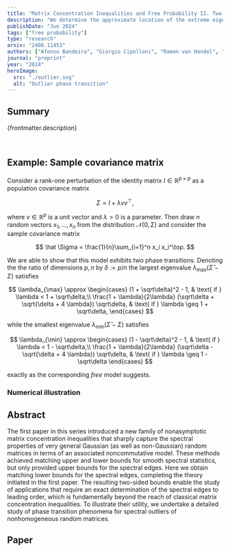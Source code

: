 ```yaml
---
title: "Matrix Concentration Inequalities and Free Probability II. Two-sided Bounds and Applications"
description: "We determine the approximate location of the extreme eigenvalues for a large class of random matrix models. These two-sided bounds are fundamentally beyond the reach of classical matrix concentration inequalities."
publishDate: "Jun 2024"
tags: ["free probability"]
type: "research"
arxiv: "2406.11453"
authors: ["Afonso Bandeira", "Giorgio Cipolloni", "Ramon van Handel", "Dominik Schröder"]
journal: "preprint"
year: "2024"
heroImage:
  src: "./outlier.svg"
  alt: "Outlier phase transition"
---
```



## Summary

{frontmatter.description}

<br />

## Example: Sample covariance matrix

Consider a rank-one perturbation of the identity matrix $I\in \mathbb R^{p\times p}$ as a population covariance matrix

$$
\Sigma = I + \lambda vv^\top,
$$

where $v\in\mathbb{R}^p$ is a unit vector and $\lambda>0$ is a parameter. Then draw $n$ random vectors $x_1, \ldots, x_n$ from the distribution $\mathcal N(0, \Sigma)$ and consider the sample covariance matrix

$$
\hat \Sigma = \frac{1}{n}\sum_{i=1}^n x_i x_i^\top.
$$

We are able to show that this model exhibits two phase transitions. Denoting the the ratio of dimensions $p,n$ by $\delta:=p/n$ the largest eigenvalue $\lambda_{\max}(\hat\Sigma-\Sigma)$ satisfies

$$
  \lambda_{\max} \approx \begin{cases}
  (1 + \sqrt\delta)^2 - 1, & \text{ if } \lambda < 1 + \sqrt\delta,\\
  \frac{1 + \lambda}{2\lambda}  (\sqrt\delta + \sqrt{\delta + 4  \lambda})  \sqrt\delta, & \text{ if } \lambda \geq 1 + \sqrt\delta,
  \end{cases}
$$

while the smallest eigenvalue $\lambda_{\min}(\hat\Sigma-\Sigma)$ satisfies

$$
\lambda_{\min} \approx \begin{cases}
  (1 - \sqrt\delta)^2 - 1, & \text{ if } \lambda < 1 - \sqrt\delta,\\
  \frac{1 + \lambda}{2\lambda}  (\sqrt\delta - \sqrt{\delta + 4  \lambda})  \sqrt\delta, & \text{ if } \lambda \geq 1 - \sqrt\delta
  \end{cases}
$$

exactly as the corresponding _free_ model suggests.

### Numerical illustration

<Histogram lambda={5.1} autoplay={false} delay={100} loop={true} />

## Abstract

The first paper in this series introduced a new family of nonasymptotic matrix concentration inequalities that sharply capture the spectral properties of very general Gaussian (as well as non-Gaussian) random matrices in terms of an associated noncommutative model. These methods achieved matching upper and lower bounds for smooth spectral statistics, but only provided upper bounds for the spectral edges. Here we obtain matching lower bounds for the spectral edges, completing the theory initiated in the first paper. The resulting two-sided bounds enable the study of applications that require an exact determination of the spectral edges to leading order, which is fundamentally beyond the reach of classical matrix concentration inequalities. To illustrate their utility, we undertake a detailed study of phase transition phenomena for spectral outliers of nonhomogeneous random matrices.

## Paper
